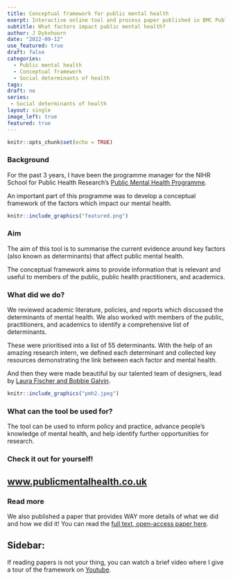 ```yaml
---
title: Conceptual framework for public mental health
exerpt: Interactive online tool and process paper published in BMC Public Mental Health
subtitle: What factors impact public mental health? 
author: J Dykxhoorn
date: "2022-09-12"
use_featured: true
draft: false
categories: 
  - Public mental health
  - Conceptual framework
  - Social determinants of health
tags: 
draft: no
series: 
 - Social determinants of health
layout: single
image_left: true
featured: true
---
```


```r
knitr::opts_chunk$set(echo = TRUE)
```

### Background

For the past 3 years, I have been the programme manager for the NIHR School for Public Health Research's [Public Mental Health Programme](https://sphr.nihr.ac.uk/category/research/public-mental-health/).

An important part of this programme was to develop a conceptual framework of the factors which impact our mental health.

```r
knitr::include_graphics("featured.png")
```

### Aim

The aim of this tool is to summarise the current evidence around key factors (also known as determinants) that affect public mental health.

The conceptual framework aims to provide information that is relevant and useful to members of the public, public health practitioners, and academics.

### What did we do?

We reviewed academic literature, policies, and reports which discussed the determinants of mental health. We also worked with members of the public, practitioners, and academics to identify a comprehensive list of determinants.

These were prioritised into a list of 55 determinants. With the help of an amazing research intern, we defined each determinant and collected key resources demonstrating the link between each factor and mental health.

And then they were made beautiful by our talented team of designers, lead by [Laura Fischer and Bobbie Galvin](https://sphr.nihr.ac.uk/news-and-events/visualising-public-mental-health/).

```r
knitr::include_graphics("pmh2.jpeg")
```

### What can the tool be used for?

The tool can be used to inform policy and practice, advance people’s knowledge of mental health, and help identify further opportunities for research.

### Check it out for yourself!

## [www.publicmentalhealth.co.uk](https://www.publicmentalhealth.co.uk/)

### Read more

We also published a paper that provides WAY more details of what we did and how we did it! You can read the [full text, open-access paper here](https://bmcpublichealth.biomedcentral.com/articles/10.1186/s12889-022-13775-9).

## Sidebar:

If reading papers is not your thing, you can watch a brief video where I give a tour of the framework on [Youtube](https://www.youtube.com/watch?v=NFQbSQKkr-4).
